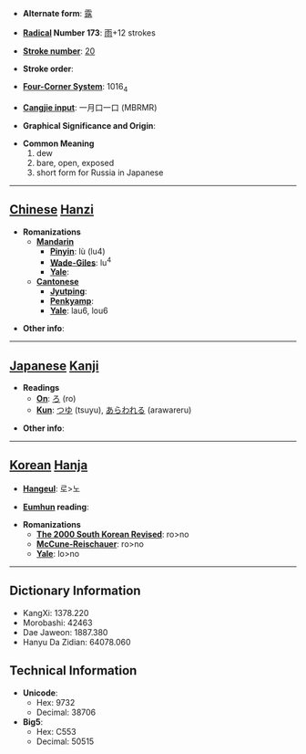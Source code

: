 * '''Alternate form''': [[露]]

* '''[[Wiktionary:Chinese radical index| Radical]] Number 173''': [[Wiktionary:Chinese radical index 雨|雨]]+12 strokes

* '''[[Wiktionary:Chinese total strokes index|Stroke number]]''': [[Wiktionary:Chinese total strokes index 20|20]]

* '''Stroke order''': 

* '''[[Wiktionary:Chinese four corner index|Four-Corner System]]''': 1016<sub>4</sub>

* '''[[Wiktionary:Chinese Cangjie index|Cangjie input]]''': 一月口一口 (MBRMR)

* '''Graphical Significance and Origin''': 

* '''Common Meaning'''
*#dew
*# bare, open, exposed
*# short form for Russia in Japanese

----

== [[Chinese]] [[Hanzi]] ==

* '''Romanizations'''
** '''[[Mandarin]]'''
*** '''[[Pinyin]]''': lù (lu4)
*** '''[[Wade-Giles]]''': lu<sup>4</sup>
*** '''[[Yale]]''': 
** '''[[Cantonese]]'''
*** '''[[Jyutping]]''':
*** '''[[Penkyamp]]''': 
*** '''[[Yale]]''': lau6, lou6

* '''Other info''': 

----

== [[Japanese]] [[Kanji]] ==

* '''Readings'''
** '''[[On]]''': [[ろ]] (ro)
** '''[[Kun]]''': [[つゆ]] (tsuyu), [[あらわれる]] (arawareru)

* '''Other info''':  

----

== [[Korean]] [[Hanja]] ==

* '''[[Hangeul]]''': 로>노

* '''[[Eumhun]] reading''': 

* '''Romanizations'''
** '''[[The 2000 South Korean Revised Romanization|The 2000 South Korean Revised]]''': ro>no
** '''[[McCune-Reischauer]]''': ro>no
** '''[[Yale]]''': lo>no

----

== Dictionary Information ==

* KangXi: 1378.220
* Morobashi: 42463
* Dae Jaweon: 1887.380
* Hanyu Da Zidian: 64078.060

== Technical Information ==

* '''Unicode''':
** Hex: 9732
** Decimal: 38706
* '''Big5''':
** Hex: C553
** Decimal: 50515